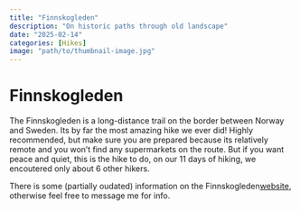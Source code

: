 ```yaml
---
title: "Finnskogleden"
description: "On historic paths through old landscape"
date: "2025-02-14"
categories: [Hikes]
image: "path/to/thumbnail-image.jpg"
---
```



# Finnskogleden

The Finnskogleden is a long-distance trail on the border between Norway and Sweden. Its by far the most amazing hike we ever did! Highly recommended, but make sure you are prepared because its relatively remote and you won't find any supermarkets on the route. But if you want peace and quiet, this is the hike to do, on our 11 days of hiking, we encoutered only about 6 other hikers. 

There is some (partially oudated) information on the Finnskogleden[website](https://finnskogleden.com), otherwise feel free to message me for info. 